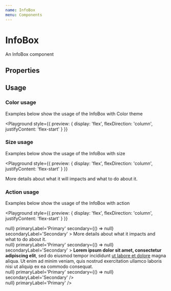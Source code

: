 ```yaml
---
name: InfoBox
menu: Components
---
```



# InfoBox

An InfoBox component

## Properties

<Props of={InfoBox} />

## Usage

### Color usage

Examples below show the usage of the InfoBox with Color theme

<Playground
  style={{
    preview: {
      display: 'flex',
      flexDirection: 'column',
      justifyContent: 'flex-start'
    }
  }}
>

<div style={{ marginBottom: '10px' }}>
  <InfoBox severity='subtle' size='small' title='This is a subtle message!' />
</div>

<div style={{ marginBottom: '10px' }}>
  <InfoBox
    iconSizePx={12}
    severity='subtle'
    size='small'
    title='This is a subtle message with a custom icon size!'
  />
</div>

<div style={{ marginBottom: '10px' }}>
  <InfoBox severity='strong' size='small' title='This is a strong message!' />
</div>

<div style={{ marginBottom: '10px' }}>
  <InfoBox severity='warning' size='small' title='This is a warning message' />
</div>

<div style={{ marginBottom: '10px', maxWidth: '300px' }}>
  <InfoBox
    severity='alert'
    size='small'
    title='This is a long alert message, but if the box is smaller the text will wrap properly!'
  />
</div>

</Playground>

### Size usage

Examples below show the usage of the InfoBox with size

<Playground
  style={{
    preview: {
      display: 'flex',
      flexDirection: 'column',
      justifyContent: 'flex-start'
    }
  }}
>

<div style={{ marginBottom: '10px' }}>
  <InfoBox severity='subtle' size='small' title='This is a subtle message!' />
</div>

<div style={{ marginBottom: '10px' }}>
  <InfoBox size='simple' title='This is a simple box' />
</div>

<div style={{ marginBottom: '10px' }}>
  <InfoBox
    size='descriptive'
    title='This is a descriptive box without description'
  />
</div>

<div style={{ marginBottom: '10px' }}>
  <InfoBox size='descriptive' title='This is a descriptive box'>
    More details about what it will impacts and what to do about it.
  </InfoBox>
</div>

</Playground>

### Action usage

Examples below show the usage of the InfoBox with action

<Playground
  style={{
    preview: {
      display: 'flex',
      flexDirection: 'column',
      justifyContent: 'flex-start'
    }
  }}
>

<div style={{ margin: '10px', maxWidth: '500px' }}>
  <InfoBox
    size='descriptive'
    title='Descriptive box with precious additional information'
    primary={() => null}
    primaryLabel='Primary'
    secondary={() => null}
    secondaryLabel='Secondary'
  >
    More details about what it impacts and what to do about it.
  </InfoBox>
</div>

<div style={{ margin: '10px', maxWidth: '500px' }}>
  <InfoBox
    severity='warning'
    size='descriptive'
    title='Descriptive box with precious additional information'
    primary={() => null}
    primaryLabel='Primary'
    secondary={() => null}
    secondaryLabel='Secondary'
  >
    <strong>Lorem ipsum dolor sit amet, consectetur adipiscing elit</strong>,
    sed do eiusmod tempor incididunt <a href='#'>ut labore et dolore</a> magna
    aliqua. Ut enim ad minim veniam, quis nostrud exercitation ullamco laboris
    nisi ut aliquip ex ea commodo consequat.
  </InfoBox>
</div>

<div style={{ margin: '10px', maxWidth: '500px' }}>
  <InfoBox
    severity='strong'
    size='descriptive'
    title='This is missing a description box'
    primary={() => null}
    primaryLabel='Primary'
    secondary={() => null}
    secondaryLabel='Secondary'
  />
</div>

<div style={{ margin: '10px', maxWidth: '500px' }}>
  <InfoBox
    severity='alert'
    size='descriptive'
    title='This is missing a secondary action'
    primary={() => null}
    primaryLabel='Primary'
  />
</div>

</Playground>
